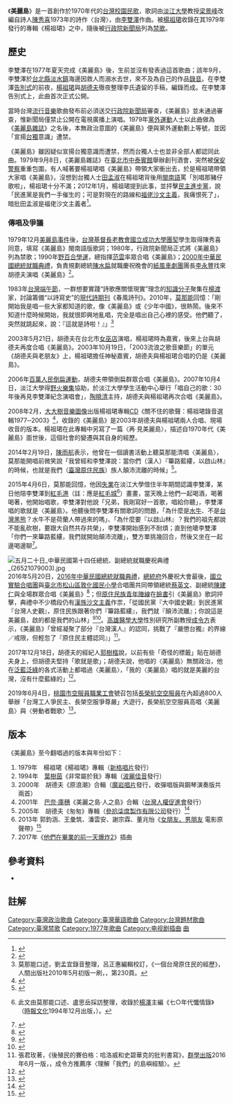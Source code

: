 {{Infobox song
| name      = 美麗島
| cover     = <!-- Just the file name -->
| alt       = 
| caption   = 
| type      = 
| written   = 
| published = 
| released  = <!-- {{Start date|YYYY|MM|DD}} -->
| composer  = [[李雙澤|李雙澤]]
| lyricist  = [[梁景峰|梁景峰]]
| language  = [[国语|国语]]
| producer  = 
| misc      = 
}}
《'''美麗島'''》是一首創作於1970年代的[[台灣|台灣]][[校園民歌|校園民歌]]，歌詞由[[淡江大學|淡江大學]]教授[[梁景峰|梁景峰]]改編自詩人[[陳秀喜|陳秀喜]]1973年的詩作〈台灣〉，由[[李雙澤|李雙澤]]作曲。被[[楊祖珺|楊祖珺]]收錄在其1979年發行的專輯《楊祖珺》之中，隨後被[[行政院新聞局|行政院新聞局]]列為[[禁歌|禁歌]]。

==歷史==
{{Tone|章節|time=2020-04-09}}
李雙澤在1977年夏天完成《美麗島》後，生前並沒有發表過這首歌曲；該年9月，李雙澤於[[台北縣|台北縣]][[淡水區|淡水鎮]]海邊因救人而溺水去世，來不及為自己的作品[[錄音|錄音]]。在李雙澤[[告別式|告別式]]的前夜，[[楊祖珺|楊祖珺]]與[[胡德夫|胡德夫]]徹夜整理李氏遺留的手稿，編錄而成。在李雙澤告別式上，此曲首次正式公開。

當時台灣[[流行音樂|流行音樂]]歌曲發布前必須送交[[行政院新聞局|行政院新聞局]]審查，《美麗島》並未通過審查，惟新聞局僅禁止公開在電視廣播上演唱。1979年[[黨外運動|黨外運動]]人士以此曲做為《[[美麗島雜誌|美麗島雜誌]]》之名後，本無政治意圖的《美麗島》便與黨外運動劃上等號，並因「宣揚[[台獨|台獨]]意識」遭禁。

《美麗島》雖因疑似宣揚台獨意識而遭禁，然而台獨人士也並非全部人都認同此曲。1979年9月8日，《美麗島雜誌》在[[臺北市|臺北市]][[中泰賓館|中泰賓館]]舉辦創刊酒會，突然被[[保安警察_(中華民國)|保安警察]]重重包圍，有人喊著要楊祖珺唱《美麗島》帶領大家衝出去，於是楊祖珺帶領大家唱《美麗島》，沒想到台獨人士[[田孟淑|田孟淑]]在楊祖珺背後用[[閩南語|閩南語]]罵「別唱那豬仔歌啦」，楊祖珺十分不滿；2012年1月，楊祖珺提到此事，並抨擊[[民主進步黨|民主進步黨]]，說「民進黨是我們一手催生的；可是對現在的路線和[[福佬沙文主義|福佬沙文主義]]，我痛恨死了」，暗批田孟淑是福佬沙文主義者<ref>{{cite news|author=何豪毅|title=與前夫大和解 楊祖珺挺林正-{杰}- 台東催票|url=http://magazine.chinatimes.com/ctweekly/20120113003161-300106|newspaper=《[[時報周刊|時報周刊]]》第1768期|date=2012-01-13|accessdate=2015-09-05}}</ref>。
===傳唱及爭議===
1979年12月[[美麗島事件|美麗島事件]]後，[[台灣基督長老教會|台灣基督長老教會]][[國立成功大學|國立成功大學]][[團契|團契]]學生取得陳秀喜同意，填寫《美麗島》閩南語版歌詞；1980年，行政院新聞局正式將《美麗島》列為禁歌；1990年[[野百合學運|野百合學運]]，總指揮[[范雲_(臺灣)|范雲]]率眾合唱《美麗島》；[[2000年中華民國總統就職典禮|2000年中華民國總統就職典禮]]，負責規劃總統[[陳水扁|陳水扁]]就職慶祝晚會的[[紙風車劇團|紙風車劇團]]團長[[李永豐|李永豐]]找來胡德夫演唱《美麗島》<ref>{{cite news|author=何定照|url=|title=「美麗島」政治烙碼過 你我傳唱過|publisher=[[聯合報|聯合報]]|date=2007-07-16}}</ref>。

1983年[[台灣端午節|台灣端午節]]，一群想要實踐“詩歌應關懷現實”理念的[[知識分子|知識分子]]聚集在[[楊渡|楊渡]]家，討論籌備“以詩寫史”的[[現代詩|現代詩]][[期刊|期刊]]《春風詩刊》。2010年，[[莫那能|莫那能]]回憶：「剛開始我是唱一些大家都知道的歌，像《美麗島》或《少年中國》，很熱鬧。後來不知道什麼時候開始，我就很即興地亂唱，完全是唱出自己心裡的感受。他們聽了，突然就跳起來，說：『這就是詩啦！』」<ref>莫那能口述，劉孟宜錄音整理，呂正惠編輯校訂，《一個台灣原住民的經歷》，人間出版社2010年5月初版一刷，{{ISBN|978-986-6777-19-6}}，第230頁。</ref>

2003年5月21日，胡德夫在台北市[[女巫店|女巫店]]演唱，楊祖珺時為嘉賓，後來上台與胡德夫再度合唱《美麗島》。2003年10月19日，「2003流浪之歌音樂節」的單元《胡德夫與老朋友》上，楊祖珺擔任神秘嘉賓，胡德夫與楊祖珺合唱的仍是《美麗島》。

2006年[[百萬人民倒扁運動|百萬人民倒扁運動]]，胡德夫帶領倒扁群眾合唱《美麗島》。2007年10月4日，淡江大學得[[野火樂集|野火樂集]]協助，於淡江大學學生活動中心舉行「唱自己的歌：30年後再見李雙澤紀念演唱會」，[[陶曉清|陶曉清]]主持，胡德夫與楊祖珺再次合唱《美麗島》。 

2008年2月，[[大大樹音樂圖像|大大樹音樂圖像]]出版楊祖珺專輯[[CD|CD]]《關不住的歌聲：楊祖珺錄音選輯1977─2003》<ref>{{Cite web |url=http://www.treesmusic.com/tmcd/tmcd_347.htm |title=《關不住的歌聲：楊祖珺錄音選輯1977─2003》 - 大大樹音樂圖像 |accessdate=2016-07-11 |archive-date=2014-09-07 |archive-url=https://web.archive.org/web/20140907235747/http://www.treesmusic.com/tmcd/tmcd_347.htm |dead-url=no }}</ref>，收錄的《美麗島》是2003年胡德夫與楊祖珺兩人合唱、現場收音的版本。楊祖珺在此專輯中另寫了一篇〈再·見美麗島〉，描述自1970年代《美麗島》面世後，這個社會的變遷與其自身的經歷。

2014年2月19日，[[陳雨航|陳雨航]]表示，他曾在一個讀書活動上聽莫那能清唱〈美麗島〉，莫那能開唱前微笑說「我曾經和李雙澤說：當你們（漢人）『篳路藍縷，以啟山林』的時候，也就是我們（[[臺灣原住民族|臺灣原住民族]]）族人顛沛流離的時候」<ref>{{cite news|author=陳雨航|url=https://www.chinatimes.com/newspapers/20140219000914-260115|title=錯身而過|publisher=[[中國時報|中國時報]]|date=2014-02-19|accessdate=2020-04-04}}</ref>。

2015年4月6日，莫那能回憶，他因[[失業|失業]]在淡江大學借住半年期間認識李雙澤，某日他陪李雙澤到[[紅毛港|紅毛港]]（註：應是[[紅毛城|紅毛城]]<ref>{{cite news|url=http://blog.udn.com/abohomeweb/867407|title=被射倒的紅蕃|author=莫那能|date=2000-12-26|publisher=祖靈之邦|accessdate=2016-07-11|quote=(19)70年代中，我在淡江結識的朋友、民歌手李雙澤，為救小孩而溺死淡水河口。那天，當我在殯儀館中面對他浮腫的屍體，想起在紅毛城、山豬寮、淡水河邊的那段日子，我看著他畫畫，他唱他作的民歌，我唱排灣族的民歌……；我悲從中來，對著他的屍體大聲唱起原住民哀悼亡靈的歌，卻把管理員嚇愣了，當我要唱第二首時就被阻止了。|archive-date=2016-08-09|archive-url=https://web.archive.org/web/20160809174758/http://blog.udn.com/abohomeweb/867407|dead-url=no}}此文由莫那能口述、盧思岳採訪整理，收錄於[[楊澤|楊澤]]主編《七○年代懺情錄》（[[時報文化|時報文化]]1994年12月出版，{{ISBN|9571314749}}）。</ref>）畫畫，當天晚上他們一起喝酒，喝著喝著，他開始唱歌，李雙澤對他說「兄弟，我剛寫好一首歌，唱給你聽」，李雙澤唱的歌就是〈美麗島〉。他聽後問李雙澤有關歌詞的問題，「為什麼是[[水牛|水牛]]、不是[[台灣黑熊|台灣黑熊]]？水牛不是荷蘭人帶過來的嗎」、「為什麼要『以啟山林』？我們的祖先都說不能亂砍樹，要跟大自然共存共榮」，李雙澤開始感到不耐煩；直到他嗆李雙澤「你們一來篳路藍縷，我們就開始顛沛流離」，雙方單挑幾回合，然後又坐在一起邊喝邊聊<ref>{{cite news|url=http://www.leftlinks.tw/leftcafe/%e5%ad%b8%e5%94%b1%e3%80%88%e7%be%8e%e9%ba%97%e5%b3%b6%e3%80%89%ef%bc%8f%e8%8e%ab%e9%82%a3%e8%83%bd/|title=學唱〈美麗島〉|author=莫那能|date=2015-04-06|accessdate=2016-07-10|publisher=秋鬥：左翼連結|page=|archive-url=https://web.archive.org/web/20160702230308/http://www.leftlinks.tw/leftcafe/%E5%AD%B8%E5%94%B1%E3%80%88%E7%BE%8E%E9%BA%97%E5%B3%B6%E3%80%89%EF%BC%8F%E8%8E%AB%E9%82%A3%E8%83%BD/|archive-date=2016-07-02|dead-url=yes}}</ref>。

[[File:五月二十日_中華民國第十四任總統、副總統就職慶祝典禮_(26521079003).jpg|thumb]]
2016年5月20日，[[2016年中華民國總統就職典禮|2016年中華民國總統就職典禮]]，[[總統府_(臺灣)|總統府]]外慶祝大會最後，[[國立實驗合唱團|國立實驗合唱團]]與[[臺北市松山區敦化國民小學|臺北市松山區敦化國民小學]]合唱團共同帶領總統[[蔡英文|蔡英文]]、副總統[[陳建仁|陳建仁]]與全場群眾合唱《美麗島》<ref>{{cite news|author=林人芳|url=http://www.nownews.com/n/2016/05/20/2080966|title=總統就職大會 蔡英文全程唱完「美麗島」|publisher=[[今日新聞網|今日新聞網]]|date=2016-05-20|accessdate=2016-05-20|archive-date=2016-06-03|archive-url=https://web.archive.org/web/20160603124824/http://www.nownews.com/n/2016/05/20/2080966|dead-url=no}}</ref>；但[[原住民族青年陣線|原住民族青年陣線]]在[[臉書|臉書]]引《美麗島》歌詞抨擊，典禮中不少橋段仍有[[漢族沙文主義|漢族沙文主義]]作祟，「從國民黨『大中國史觀』到民進黨『台灣人史觀』，原住民族跟著你們『篳路藍縷』，我們就『顛沛流離』；你說這是美麗島，啟的都是我們的山林」<ref>{{cite news|author=網搜小組|url=http://www.ettoday.net/news/20160520/701898.htm|title=原民批520表演：你說這是美麗島，啟的都是我們的山林|publisher=[[東森新聞雲|東森新聞雲]]|date=2016-05-20|accessdate=2016-07-11|archive-date=2016-08-20|archive-url=https://web.archive.org/web/20160820094433/http://www.ettoday.net/news/20160520/701898.htm|dead-url=no}}</ref><ref>{{cite news|author=政治中心|url=http://www.peoplenews.tw/news/55ce5774-6c23-437a-a009-8bcb7b84c68e|title=粗獷？草莽？520典禮表演旁白惹惱原住民|publisher=[[民報_(2014年)|民報]]|date=2016-05-20|accessdate=2016-05-20|archive-date=2016-05-23|archive-url=https://web.archive.org/web/20160523094522/http://www.peoplenews.tw/news/55ce5774-6c23-437a-a009-8bcb7b84c68e|dead-url=no}}</ref>。[[高雄醫學大學|高雄醫學大學]]性別研究所副教授[[成令方|成令方]]表示，《美麗島》「曾經凝聚了部分『台灣漢人』的認同，挑戰了『嚴懲台獨』的界線／戒限，但輕忽了『原住民主體認同』」<ref>張君玫著，《後殖民的賽伯格：哈洛威和史碧華克的批判書寫》，[[群學出版|群學出版]]2016年6月一版，{{ISBN|978-986-92803-3-4}}，成令方推薦序〈理解「我們」的島嶼經驗〉。</ref>。

2017年12月18日，胡德夫的經紀人[[郭樹楷|郭樹楷]]說，以前有些「奇怪的標籤」貼在胡德夫身上，但胡德夫堅持「歌就是歌」；胡德夫說，他唱的〈美麗島〉無關政治，他在[[泛藍|泛藍]][[泛綠|泛綠]]的各式活動上都唱過〈美麗島〉，「我的〈美麗島〉唱的就是美麗的台灣，沒有什麼藍綠的」<ref>{{cite news|author=金其琪|url=https://www.twreporter.org/a/interview-ara-kimbo-parangalan-oraara|title=唱了一輩子 不被理解的人──胡德夫專訪|publisher=[[報導者|報導者]]|date=2017-12-18|accessdate=2018-11-04|archive-date=2018-11-04|archive-url=https://web.archive.org/web/20181104165943/https://www.twreporter.org/a/interview-ara-kimbo-parangalan-oraara|dead-url=no}}</ref>。

2019年6月4日，[[桃園市空服員職業工會|桃園市空服員職業工會]]號召包括[[長榮航空|長榮航空]][[空服員|空服員]]在內超過800人舉辦「台灣工人爭民主、長榮空服爭尊嚴」大遊行，長榮航空空服員高唱〈美麗島〉與〈勞動者戰歌〉<ref>{{cite news|author=張智琦|url=https://www.coolloud.org.tw/node/93003|title=長榮空服大遊行 八百人上街　「要罷要談，長榮決定！」|publisher=[[苦勞網|苦勞網]]|date=2019-06-04|accessdate=2019-07-07|archive-date=2019-07-07|archive-url=https://web.archive.org/web/20190707114357/https://www.coolloud.org.tw/node/93003|dead-url=no}}</ref>。

== 版本 ==
《美麗島》至今翻唱過的版本與年份如下：
#1979年　楊祖珺《楊祖珺》專輯（[[新格唱片|新格唱片]]發行）
#1994年　[[葉樹茵|葉樹茵]]《非常屬於我》專輯（[[波麗佳音|波麗佳音]]發行）
#2000年　胡德夫《原浪潮》合輯（[[魔岩唱片|魔岩唱片]]發行，收彈唱版與鋼琴演奏版共兩首）
#2001年　[[巴奈·庫穗|巴奈·庫穗]]《美麗之島·人之島》合輯（[[台灣人權促進會|台灣人權促進會]]發行）
#2005年　胡德夫《匆匆》專輯（[[參拾柒度製作有限公司|參拾柒度製作有限公司]]發行）<ref>{{Cite web |url=http://roxytom.bluecircus.net/archives/004708.html |title=〈美麗島〉的故事 |accessdate=2012-02-14 |archive-date=2012-05-08 |archive-url=https://web.archive.org/web/20120508011235/http://roxytom.bluecircus.net/archives/004708.html |dead-url=no }}</ref>
#2013年 郭鈞涵、王彙筑、潘雲安、謝宗霖、董兆怡《[[女朋友。男朋友|女朋友。男朋友]] 電影原聲帶》<ref>{{Cite web |url=http://www.iwant-radio.com/showinformation.php?sisn=28628 |title=合輯『女朋友。男朋友電影原聲帶』介紹 - 銀河網路電台 |accessdate=2014-03-22 |archive-date=2014-03-22 |archive-url=https://web.archive.org/web/20140322181849/http://www.iwant-radio.com/showinformation.php?sisn=28628 |dead-url=no }}</ref>
#2017年《[[他們在畢業的前一天爆炸2|他們在畢業的前一天爆炸2]]》插曲

== 參考資料 ==
* {{cite book|author=[[馬世芳|馬世芳]]|title=[[地下鄉愁藍調|地下鄉愁藍調]]|publisher=[[時報出版|時報出版]]|year=2006}}

== 註解 ==
{{Reflist|25em}}

[[Category:臺灣政治歌曲|Category:臺灣政治歌曲]]
[[Category:臺灣華語歌曲|Category:臺灣華語歌曲]]
[[Category:台灣題材歌曲|Category:台灣題材歌曲]]
[[Category:臺灣禁歌|Category:臺灣禁歌]]
[[Category:1977年歌曲|Category:1977年歌曲]]
[[Category:电视剧插曲|Category:电视剧插曲]]
[[Category:他們在畢業的前一天爆炸|曲]]